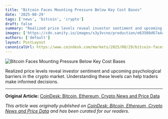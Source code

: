 ```yaml
---
title: "Bitcoin Faces Mounting Pressure Below Key Cost Bases"
date: '2025-08-29'
tags: ['news', 'bitcoin', 'crypto']
draft: false
summary: "Realized price levels reveal investor sentiment and upcoming psychological barriers in the crypto market. Understanding these levels can help traders make infor"
images: ['https://cdn.sanity.io/images/s3y3vcno/production/e63508d67a4a5d3ef15aad3cd62f852736ce5443-3200x1800.png?auto=format&w=1920&h=1080&crop=focalpoint&fit=clip']
authors: ['default']
layout: PostLayout
canonicalUrl: https://www.coindesk.com/markets/2025/08/29/bitcoin-faces-mounting-pressure-below-key-cost-bases
---
```


![Bitcoin Faces Mounting Pressure Below Key Cost Bases](https://cdn.sanity.io/images/s3y3vcno/production/e63508d67a4a5d3ef15aad3cd62f852736ce5443-3200x1800.png?auto=format&w=1920&h=1080&crop=focalpoint&fit=clip)

Realized price levels reveal investor sentiment and upcoming psychological barriers in the crypto market. Understanding these levels can help traders make informed decisions.

---

**Original Article:** [CoinDesk: Bitcoin, Ethereum, Crypto News and Price Data](https://www.coindesk.com/markets/2025/08/29/bitcoin-faces-mounting-pressure-below-key-cost-bases)

*This article was originally published on [CoinDesk: Bitcoin, Ethereum, Crypto News and Price Data](https://www.coindesk.com/markets/2025/08/29/bitcoin-faces-mounting-pressure-below-key-cost-bases) and has been curated for our readers.*
